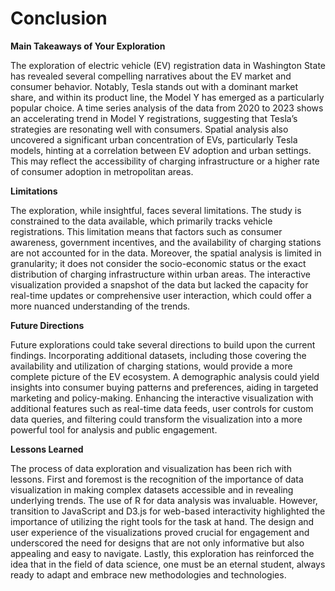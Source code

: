 # Conclusion

**Main Takeaways of Your Exploration**

The exploration of electric vehicle (EV) registration data in Washington State has revealed several compelling narratives about the EV market and consumer behavior. Notably, Tesla stands out with a dominant market share, and within its product line, the Model Y has emerged as a particularly popular choice. A time series analysis of the data from 2020 to 2023 shows an accelerating trend in Model Y registrations, suggesting that Tesla's strategies are resonating well with consumers. Spatial analysis also uncovered a significant urban concentration of EVs, particularly Tesla models, hinting at a correlation between EV adoption and urban settings. This may reflect the accessibility of charging infrastructure or a higher rate of consumer adoption in metropolitan areas.

**Limitations**

The exploration, while insightful, faces several limitations. The study is constrained to the data available, which primarily tracks vehicle registrations. This limitation means that factors such as consumer awareness, government incentives, and the availability of charging stations are not accounted for in the data. Moreover, the spatial analysis is limited in granularity; it does not consider the socio-economic status or the exact distribution of charging infrastructure within urban areas. The interactive visualization provided a snapshot of the data but lacked the capacity for real-time updates or comprehensive user interaction, which could offer a more nuanced understanding of the trends.

**Future Directions**

Future explorations could take several directions to build upon the current findings. Incorporating additional datasets, including those covering the availability and utilization of charging stations, would provide a more complete picture of the EV ecosystem. A demographic analysis could yield insights into consumer buying patterns and preferences, aiding in targeted marketing and policy-making. Enhancing the interactive visualization with additional features such as real-time data feeds, user controls for custom data queries, and filtering could transform the visualization into a more powerful tool for analysis and public engagement.

**Lessons Learned**

The process of data exploration and visualization has been rich with lessons. First and foremost is the recognition of the importance of data visualization in making complex datasets accessible and in revealing underlying trends. The use of R for data analysis was invaluable. However, transition to JavaScript and D3.js for web-based interactivity highlighted the importance of utilizing the right tools for the task at hand. The design and user experience of the visualizations proved crucial for engagement and underscored the need for designs that are not only informative but also appealing and easy to navigate. Lastly, this exploration has reinforced the idea that in the field of data science, one must be an eternal student, always ready to adapt and embrace new methodologies and technologies.
